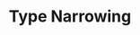 ---
id: "ts_tf_hard_016"
questionType: "TRUE_FALSE"
title: "Type Narrowing"
statement: "TypeScript narrows types based on control flow and type guards."
difficulty: "HARD"
category: "Type Script"
correctAnswer: true
explanation: "Control flow analysis helps TypeScript infer more specific types."
---